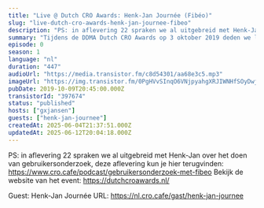 ```yaml
---
title: "Live @ Dutch CRO Awards: Henk-Jan Journée (Fibéo)"
slug: "live-dutch-cro-awards-henk-jan-journee-fibeo"
description: "PS: in aflevering 22 spraken we al uitgebreid met Henk-Jan over het doen van gebruikersonderzoek, deze aflevering kun je hier terugvinden: https://www.cro.cafe/podcast/gebruikersonderzoek-met-fibeo Bekijk de website van het event: https://dutchcroawards.nl/\n\nGuest: Henk-Jan Journée URL: https://nl.cro.cafe/gast/henk-jan-journee"
summary: "Tijdens de DDMA Dutch CRO Awards op 3 oktober 2019 deden we live verslag vanaf het event. Henk-Jan - oprichter van Fibéo - had zijn kantoor ter beschikking gesteld voor dit evenement en na afloop sprak Guido even met hem voor een korte evaluatie."
episode: 0
season: 1
language: "nl"
duration: "447"
audioUrl: "https://media.transistor.fm/c8d54301/aa68e3c5.mp3"
imageUrl: "https://img.transistor.fm/0PgHVvSInqO6VNjpyahgXRJIWNHfSOyDwj8Czy7IJ9Y/rs:fill:3000:3000:1/q:60/aHR0cHM6Ly9pbWct/dXBsb2FkLXByb2R1/Y3Rpb24udHJhbnNp/c3Rvci5mbS82ZjFj/OTE1MmVjZjFkZTNi/OGI4OTA0ZTEyNWY5/ZDg4OS5qcGVn.webp"
pubDate: 2019-10-09T20:45:00.000Z
transistorId: "397674"
status: "published"
hosts: ["gxjansen"]
guests: ["henk-jan-journee"]
createdAt: 2025-06-04T21:37:51.000Z
updatedAt: 2025-06-12T20:04:18.000Z
---
```


PS: in aflevering 22 spraken we al uitgebreid met Henk-Jan over het doen van gebruikersonderzoek, deze aflevering kun je hier terugvinden: https://www.cro.cafe/podcast/gebruikersonderzoek-met-fibeo Bekijk de website van het event: https://dutchcroawards.nl/

Guest: Henk-Jan Journée URL: https://nl.cro.cafe/gast/henk-jan-journee
